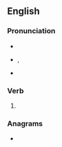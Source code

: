 ==English==

===Pronunciation===
* {{audio|en-us-leapt.ogg|Audio (US)|lang=en}}
* {{enPR|lĕpt}}, {{IPA|/lɛpt/|lang=en}}
* {{rhymes|ɛpt|lang=en}}

===Verb===
{{head|en|verb form}}

# {{en-past of|leap}}

===Anagrams===
* {{anagrams|en|a=aelpt|-petal|Patel|Plate|lepta|palet|pelta|petal|plate|platé|pleat|tepal}}